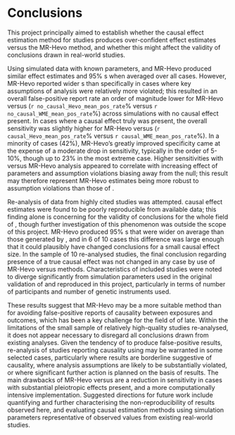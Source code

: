 # Conclusions

This project principally aimed to establish whether the \acr{WME} causal effect estimation method for \acr{MR} studies produces over-confident effect estimates versus the MR-Hevo method, and whether this might affect the validity of conclusions drawn in real-world studies. 

Using simulated data with known parameters, \acr{WME} and MR-Hevo produced similar effect estimates and 95% \acr{CI}s when averaged over all cases.  However, MR-Hevo reported wider \acr{CI}s than \acr{WME} specifically in cases where key assumptions of \acr{IV} analysis were relatively more violated; this resulted in an overall false-positive report rate an order of magnitude lower for MR-Hevo versus \acr{WME} (`r no_causal_Hevo_mean_pos_rate`% versus `r no_causal_WME_mean_pos_rate`%) across simulations with no causal effect present. In cases where a causal effect truly was present, the overall sensitivity was slightly higher for MR-Hevo versus \acr{WME} (`r causal_Hevo_mean_pos_rate`% versus `r causal_WME_mean_pos_rate`%). In a minority of cases (42%), MR-Hevo's greatly improved specificity came at the expense of a moderate drop in sensitivity, typically in the order of 5-10%, though up to 23% in the most extreme case. Higher sensitivities with \acr{WME} versus MR-Hevo analysis appeared to correlate with increasing effect of parameters and assumption violations biasing away from the null; this result may therefore represent MR-Hevo estimates being more robust to assumption violations than those of \acr{WME}.

Re-analysis of data from highly cited \acr{MR} studies was attempted. \acr{WME} causal effect estimates were found to be poorly reproducible from available data; this finding alone is concerning for the validity of conclusions for the whole field of \acr{MR}, though further investigation of this phenomenon was outside the scope of this project. MR-Hevo produced 95% \acr{CI}s that were wider on average than those generated by \acr{WME}, and in 6 of 10 cases this difference was large enough that it could plausibly have changed conclusions for a small causal effect size. In the sample of 10 re-analysed studies, the final conclusion regarding presence of a true causal effect was not changed in any case by use of MR-Hevo versus \acr{WME} methods. Characteristics of included studies were noted to diverge significantly from simulation parameters used in the original validation of \acr{WME} and reproduced in this project, particularly in terms of number of participants and number of genetic instruments used.

These results suggest that MR-Hevo may be a more suitable method than \acr{WME} for avoiding false-positive reports of causality between exposures and outcomes, which has been a key challenge for the field of \acr{MR} of late. Within the limitations of the small sample of relatively high-quality \acr{MR} studies re-analysed, it does not appear necessary to disregard all conclusions drawn from existing \acr{WME} \acr{MR} analyses. Given the tendency of \acr{WME} to produce false-positive results, re-analysis of \acr{MR} studies reporting causality using \acr{WME} may be warranted in some selected cases, particularly where results are borderline suggestive of causality, where \acr{IV} analysis assumptions are likely to be substantially violated, or where significant further action is planned on the basis of \acr{MR} results. The main drawbacks of MR-Hevo versus \acr{WME} are a reduction in sensitivity in cases with substantial pleiotropic effects present, and a more computationally intensive implementation. Suggested directions for future work include quantifying and further characterising the non-reproducibility of \acr{MR} results observed here, and evaluating \acr{MR} causal estimation methods using simulation parameters representative of observed values from existing real-world studies.

\newpage